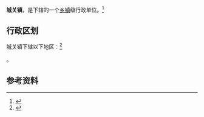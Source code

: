 {{中国乡级行政区|62/05/24/100/000}}

'''城关镇'''，是{{PRC admin/fullname|62/05/24/100/000|3}}下辖的一个[[乡镇|乡镇]]级行政单位。<ref>{{PRC admin/ref sgc|{{PRC admin/parent|62/05/24/100/000}}}}</ref>

== 行政区划 ==

城关镇下辖以下地区：<ref>{{PRC admin/ref sgc|62/05/24/100/000}}</ref>

{{PRC admin/children|62/05/24/100/000}}。

== 参考资料 ==

{{reflist}}

{{行政区划小作品}}
{{PRC admin/navcat|62/05/24/100/000}}